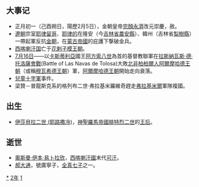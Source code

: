 {{yearTOC|1212|西夏'''[[光定|光定]]二年'''；大理'''[[天开|天开]]八年'''；金'''[[崇慶|崇慶]]元年'''；蒙古'''[[元太祖|太祖]]七年'''；南宋'''[[嘉定_(年号)|嘉定]]五年'''；越南'''[[建嘉|建嘉]]二年'''；日本'''[[建曆|建曆]]二年'''}}
== 大事记 ==
*正月初一（己酉朔日，陽歷2月5日），金朝皇帝[[完顏永濟|完顏永濟]]改元崇慶，赦。
*[[遼朝|遼朝]]宗室[[耶律留哥|耶律留哥]]、[[耶律的|耶律的]]在隆安（今[[吉林省|吉林省]][[農安縣|農安縣]]）、韓州（吉林省[[梨樹縣|梨樹縣]]）一帶起軍反抗[[金朝|金朝]]，在[[蒙古帝國|蒙古帝國]]的庇護下撃破金兵。
*[[西喀喇汗国|西喀喇汗国]]亡于[[花剌子模王朝|花剌子模王朝]]。
*[[7月16日|7月16日]]——以[[卡斯蒂利亞|卡斯蒂利亞]]國王[[阿方索八世_(卡斯蒂利亚)|阿方索八世]]為首的基督教聯軍在[[拉斯納瓦斯·德·托洛薩會戰|拉斯納瓦斯·德·托洛薩會戰]](Battle of Las Navas de Tolosa)大敗[[北非|北非]][[柏柏爾人|柏柏爾人]][[阿爾摩哈德王朝|阿爾摩哈德王朝]]（或稱[[穆瓦希德王朝|穆瓦希德王朝]]）軍，[[阿爾摩哈德王朝|阿爾摩哈德王朝]]開始走向衰落。 
*[[兒童十字軍|兒童十字軍]]事件。
*梁贊－普龍斯克系的格列布二世·弗拉基米羅維奇趕走[[弗拉基米尔_(俄罗斯)|弗拉基米爾]]軍隊複國。

== 出生 ==
*[[伊莎貝拉二世_(耶路撒冷)|伊莎貝拉二世 (耶路撒冷)]]，[[神聖羅馬帝國|神聖羅馬帝國]][[腓特烈二世|腓特烈二世]]的[[王后|王后]]。

== 逝世 ==
{{Wikisource year mention}}
*[[奧斯曼·伊本·易卜拉欣|奧斯曼·伊本·易卜拉欣]]，[[西喀喇汗國|西喀喇汗國]]末代[[可汗|可汗]]。
*[[郝大通|郝大通]]，號廣寧子，[[全真七子|全真七子]]之一。

[[Category:1212年|*]]
[[Category:1210年代|2年]]
[[Category:13世纪各年|1]]